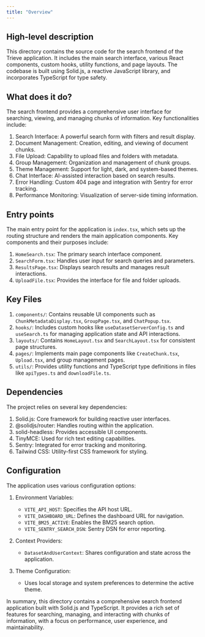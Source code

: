 ```yaml
---
title: "Overview"
---
```


## High-level description
This directory contains the source code for the search frontend of the Trieve application. It includes the main search interface, various React components, custom hooks, utility functions, and page layouts. The codebase is built using Solid.js, a reactive JavaScript library, and incorporates TypeScript for type safety.

## What does it do?
The search frontend provides a comprehensive user interface for searching, viewing, and managing chunks of information. Key functionalities include:

1. Search Interface: A powerful search form with filters and result display.
2. Document Management: Creation, editing, and viewing of document chunks.
3. File Upload: Capability to upload files and folders with metadata.
4. Group Management: Organization and management of chunk groups.
5. Theme Management: Support for light, dark, and system-based themes.
6. Chat Interface: AI-assisted interaction based on search results.
7. Error Handling: Custom 404 page and integration with Sentry for error tracking.
8. Performance Monitoring: Visualization of server-side timing information.

## Entry points
The main entry point for the application is `index.tsx`, which sets up the routing structure and renders the main application components. Key components and their purposes include:

1. `HomeSearch.tsx`: The primary search interface component.
2. `SearchForm.tsx`: Handles user input for search queries and parameters.
3. `ResultsPage.tsx`: Displays search results and manages result interactions.
4. `UploadFile.tsx`: Provides the interface for file and folder uploads.

## Key Files
1. `components/`: Contains reusable UI components such as `ChunkMetadataDisplay.tsx`, `GroupPage.tsx`, and `ChatPopup.tsx`.
2. `hooks/`: Includes custom hooks like `useDatasetServerConfig.ts` and `useSearch.ts` for managing application state and API interactions.
3. `layouts/`: Contains `HomeLayout.tsx` and `SearchLayout.tsx` for consistent page structures.
4. `pages/`: Implements main page components like `CreateChunk.tsx`, `Upload.tsx`, and group management pages.
5. `utils/`: Provides utility functions and TypeScript type definitions in files like `apiTypes.ts` and `downloadFile.ts`.

## Dependencies
The project relies on several key dependencies:

1. Solid.js: Core framework for building reactive user interfaces.
2. @solidjs/router: Handles routing within the application.
3. solid-headless: Provides accessible UI components.
4. TinyMCE: Used for rich text editing capabilities.
5. Sentry: Integrated for error tracking and monitoring.
6. Tailwind CSS: Utility-first CSS framework for styling.

## Configuration
The application uses various configuration options:

1. Environment Variables:
   - `VITE_API_HOST`: Specifies the API host URL.
   - `VITE_DASHBOARD_URL`: Defines the dashboard URL for navigation.
   - `VITE_BM25_ACTIVE`: Enables the BM25 search option.
   - `VITE_SENTRY_SEARCH_DSN`: Sentry DSN for error reporting.

2. Context Providers:
   - `DatasetAndUserContext`: Shares configuration and state across the application.

3. Theme Configuration:
   - Uses local storage and system preferences to determine the active theme.

In summary, this directory contains a comprehensive search frontend application built with Solid.js and TypeScript. It provides a rich set of features for searching, managing, and interacting with chunks of information, with a focus on performance, user experience, and maintainability.